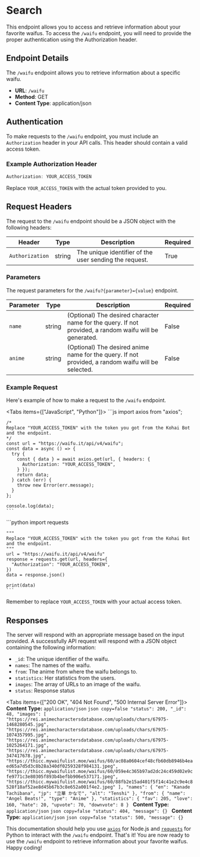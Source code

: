 
# Search

This endpoint allows you to access and retrieve information about your favorite waifus. To access the `/waifu` endpoint, you 
will need to provide the proper authentication using the Authorization header.


## Endpoint Details
The `/waifu` endpoint allows you to retrieve information about a specific waifu.

- **URL**: `/waifu`
- **Method**: GET
- **Content Type**: application/json

## Authentication

To make requests to the `/waifu` endpoint, you must include an `Authorization` header in your API calls. This header should contain a valid access token.

### Example Authorization Header

```jsx
Authorization: YOUR_ACCESS_TOKEN
```

Replace `YOUR_ACCESS_TOKEN` with the actual token provided to you.

## Request Headers

The request to the `/waifu` endpoint should be a JSON object with the following headers:

| Header          | Type    | Description                                          | Required |
| --------------- | ------- | ---------------------------------------------------- | -------- |
| `Authorization` | string  | The unique identifier of the user sending the request. | True     |

### Parameters

The request parameters for the `/waifu?{parameter}={value}` endpoint.

| Parameter | Type   | Description                                           | Required |
| ----------| ------ | ----------------------------------------------------- | -------- |
| `name`    | string | (Optional) The desired character name for the query. If not provided, a random waifu will be generated. | False    |
| `anime`   | string | (Optional) The desired anime name for the query. If not provided, a random waifu will be selected. | False    |

### Example Request
Here's example of how to make a request to the `/waifu` endpoint.

<Tabs items={["JavaScript", "Python"]}>
  <Tab>
    ```js
    import axios from "axios";

    /*
    Replace "YOUR_ACCESS_TOKEN" with the token you got from the Kohai Bot and the endpoint.
    */
    const url = "https://waifu.it/api/v4/waifu";
    const data = async () => {
      try {
        const { data } = await axios.get(url, { headers: {
          Authorization: "YOUR_ACCESS_TOKEN",
        } });
        return data;
      } catch (err) {
        throw new Error(err.message);
      }
    };

    console.log(data);
    ```
  </Tab>
  <Tab>
    ```python
    import requests

    """
    Replace "YOUR_ACCESS_TOKEN" with the token you got from the Kohai Bot and the endpoint.
    """
    url = "https://waifu.it/api/v4/waifu"
    response = requests.get(url, headers={
      "Authorization": "YOUR_ACCESS_TOKEN",
    })
    data = response.json()

    print(data)
    ```
  </Tab>
</Tabs>

Remember to replace `YOUR_ACCESS_TOKEN` with your actual access token.

## Responses

The server will respond with an appropriate message based on the input provided. A successfully API request will respond 
with a JSON object containing the following information:

- `_id`: The unique identifier of the waifu.
- `names`: The names of the waifu.
- `from`: The anime from where the waifu belongs to.
- `statistics`: Her statistics from the users.
- `images`: The array of URLs to an image of the waifu.
- `status`: Response status

<Tabs items={["200 OK", "404 Not Found", "500 Internal Server Error"]}>
  <Tab>
    **Content Type:** `application/json`
    ```json copy=false
      "status": 200,
      "_id": 48,
      "images": [
        "https://rei.animecharactersdatabase.com/uploads/chars/67975-1468280545.jpg",
        "https://rei.animecharactersdatabase.com/uploads/chars/67975-1074357995.jpg",
        "https://rei.animecharactersdatabase.com/uploads/chars/67975-1025264171.jpg",
        "https://rei.animecharactersdatabase.com/uploads/chars/67975-347417678.jpg",
        "https://thicc.mywaifulist.moe/waifus/60/ac08a0604cef48cfb60db8946b4eaed65a7d5d3c8b28a340df0259328f984131.jpeg",
        "https://thicc.mywaifulist.moe/waifus/60/059e4c365b97ad2dc24c459d02e9cfe9771c3e80305f893b4befbb906e537171.jpeg",
        "https://thicc.mywaifulist.moe/waifus/60/88fb2e15ad401f5f14c41e2c9e4c8528f18af52ae8d45b67b3c8e652a001f4e2.jpeg"
      ],
      "names": {
        "en": "Kanade Tachibana",
        "jp": "立華 かなで",
        "alt": "Tenshi"
      },
      "from": {
        "name": "Angel Beats!",
        "type": "Anime"
      },
      "statistics": {
        "fav": 205,
        "love": 160,
        "hate": 20,
        "upvote": 70,
        "downvote": 8
      }
    ```
  </Tab>
  <Tab>
    **Content Type:** `application/json`
    ```json copy=false
      "status": 404,
      "message": {}
    ```
  </Tab>
  <Tab>
    **Content Type:** `application/json`
    ```json copy=false
      "status": 500,
      "message": {}
    ```
  </Tab>
</Tabs>

This documentation should help you use [`axios`](https://www.npmjs.com/package/axios) for Node.js and [`requests`](https://pypi.org/project/requests/) 
for Python to interact with the `/waifu` endpoint.
That's it! You are now ready to use the `/waifu` endpoint to retrieve information about your favorite waifus. Happy coding!
